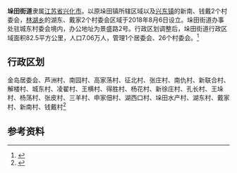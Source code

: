 {{DISPLAYTITLE:垛田街道}}
{{中国乡级行政区|32/12/81/113/000}}

'''垛田街道'''隶属[[江苏省|江苏省]][[兴化市|兴化市]]。以原垛田镇所辖区域以及[[兴东镇|兴东镇]]的新南、钱戴2个村委会，[[林湖乡|林湖乡]]的湖东、戴家2个村委会区域于2018年8月6日设立。垛田街道办事处驻城东村委会境内，办公地址为景盛路2号。行政区划调整后，垛田街道行政区域面积82.5平方公里，人口7.06万人，管理1个居委会、26个村委会。<ref>{{Cite web|url=http://www.xinghua.gov.cn/art/2018/8/20/art_101_31190.html|title=垛田街道|accessdate=2018-10-07|last=兴化市人民政府|work=www.xinghua.gov.cn|archive-date=2018-10-07|archive-url=https://web.archive.org/web/20181007223441/http://www.xinghua.gov.cn/art/2018/8/20/art_101_31190.html|dead-url=no}}</ref>

== 行政区划 ==
金岛居委会、芦洲村、南园村、高家荡村、征北村、张庄村、南仇村、新联合村、解楼村、城东村、凌翟村、王横村、得胜村、杨花村、新徐庄村、孔长村、王垛村、杨荡村、张皮村、三羊村、申家佃村、湖西口村、垛田水产村、湖东村、戴家村、新南村、钱戴村<ref>{{PRC admin/ref sgc|32/12/81/113/000}}</ref>

== 参考资料 ==

{{reflist}}

{{行政区划小作品}}
{{PRC admin/navcat|32/12/81/113/000}}